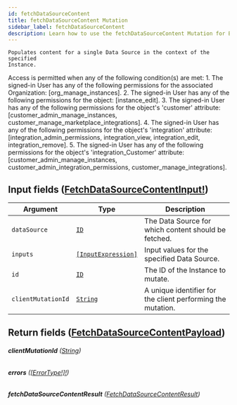 ```yaml
---
id: fetchDataSourceContent
title: fetchDataSourceContent Mutation
sidebar_label: fetchDataSourceContent
description: Learn how to use the fetchDataSourceContent Mutation for Builder's API.
---
```


    Populates content for a single Data Source in the context of the specified
    Instance.

Access is permitted when any of the following condition(s) are met: 1. The signed-in User has any of the following permissions for the associated Organization: [org_manage_instances]. 2. The signed-in User has any of the following permissions for the object: [instance_edit]. 3. The signed-in User has any of the following permissions for the object's 'customer' attribute: [customer_admin_manage_instances, customer_manage_marketplace_integrations]. 4. The signed-in User has any of the following permissions for the object's 'integration' attribute: [integration_admin_permissions, integration_view, integration_edit, integration_remove]. 5. The signed-in User has any of the following permissions for the object's 'integration_Customer' attribute: [customer_admin_manage_instances, customer_admin_integration_permissions, customer_manage_integrations].

## Input fields ([FetchDataSourceContentInput!](/docs/composer/builder/api/schema/input_object/FetchDataSourceContentInput.mdx))

| Argument           | Type                                                               | Description                                                 |
| ------------------ | ------------------------------------------------------------------ | ----------------------------------------------------------- |
| `dataSource`       | [`ID`](/docs/composer/builder/api/schema/scalar/ID.mdx)                                   | The Data Source for which content should be fetched.        |
| `inputs`           | [`[InputExpression]`](/docs/composer/builder/api/schema/input_object/InputExpression.mdx) | Input values for the specified Data Source.                 |
| `id`               | [`ID`](/docs/composer/builder/api/schema/scalar/ID.mdx)                                   | The ID of the Instance to mutate.                           |
| `clientMutationId` | [`String`](/docs/composer/builder/api/schema/scalar/String.mdx)                           | A unique identifier for the client performing the mutation. |

## Return fields ([FetchDataSourceContentPayload](/docs/composer/builder/api/schema/object/FetchDataSourceContentPayload.mdx))

###### <b>clientMutationId</b> ([String](/docs/composer/builder/api/schema/scalar/String.mdx))

###### <b>errors</b> ([[ErrorType!]!](/docs/composer/builder/api/schema/object/ErrorType.mdx))

###### <b>fetchDataSourceContentResult</b> ([FetchDataSourceContentResult](/docs/composer/builder/api/schema/object/FetchDataSourceContentResult.mdx))
